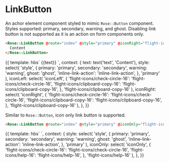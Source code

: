 
<Meta title="Rose|LinkButton" component="LinkButton" />

# LinkButton

An achor element component styled to mimic `Rose::Button` component.
Styles supported: primary, secondary, warning, and ghost.
Disabling link button is not supported as it is an action on form components only.

```html
<Rose::LinkButton @route="index" @style="primary" @iconRight="flight-icons/entry-point-16">
  Content
</Rose::LinkButton>
```

<Preview>
  <Story name="Advanced">{{
    template: hbs`
      <Rose::LinkButton
        @route="index"
        @style={{style}}
        @iconLeft={{iconLeft}}
        @iconRight={{iconRight}}
      >
        {{text}}
      </Rose::LinkButton>
    `,
    context: {
      text: text('text', 'Content'),
      style: select(
        'style',
        {
          primary: 'primary',
          secondary: 'secondary',
          warning: 'warning',
          ghost: 'ghost',
          'inline-link-action': 'inline-link-action',
        },
        'primary'
      ),
      iconLeft: select(
        'iconLeft',
        {
          'flight-icons/check-circle-16': 'flight-icons/check-circle-16',
          'flight-icons/clipboard-copy-16': 'flight-icons/clipboard-copy-16',
        },
        'flight-icons/clipboard-copy-16'
      ),
      iconRight: select(
        'iconRight',
        {
          'flight-icons/check-circle-16': 'flight-icons/check-circle-16',
          'flight-icons/clipboard-copy-16': 'flight-icons/clipboard-copy-16',
        },
        'flight-icons/clipboard-copy-16'
      ),
    },
  }}</Story>
</Preview>

Similar to `Rose::Button`, icon only link button is supported.

```html
<Rose::LinkButton @route="index" @style="primary" @iconOnly="flight-icons/help-16" />
```

<Preview>
  <Story name="Icon Only">{{
    template: hbs`
    <Rose::LinkButton @route="" @style={{style}} @iconOnly={{iconOnly}} />
    `,
    context: {
      style: select(
        'style',
        {
          primary: 'primary',
          secondary: 'secondary',
          warning: 'warning',
          ghost: 'ghost',
          'inline-link-action': 'inline-link-action',
        },
        'primary'
      ),
      iconOnly: select(
        'iconOnly',
        {
          'flight-icons/check-circle-16': 'flight-icons/check-circle-16',
          'flight-icons/help-16': 'flight-icons/help-16',
        },
        'flight-icons/help-16'
      ),
    },
  }}</Story>
</Preview>
